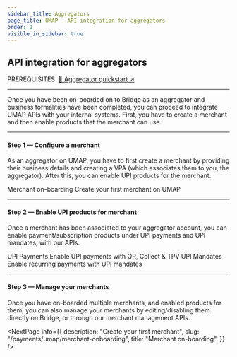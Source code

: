 ```yaml
---
sidebar_title: Aggregators
page_title: UMAP - API integration for aggregators
order: 1
visible_in_sidebar: true
---
```


## API integration for aggregators

<Text size="small" weight="600">
    PREREQUISITES&nbsp;
</Text>
<a href="/payments/umap/quickstart/aggregators">🌟 Aggregator quickstart ↗</a>

<hr class="primary" />

Once you have been on-boarded on to Bridge as an aggregator and business formalities have been completed, you can proceed to integrate UMAP APIs with your internal systems. First, you have to create a merchant and then enable products that the merchant can use.

<hr class="primary" />


#### Step 1 — Configure a merchant

As an aggregator on UMAP, you have to first create a merchant by providing their business details and creating a VPA (which associates them to you, the aggregator). After this, you can enable UPI products for the merchant.

<Card padding="small" shape="rounded">
    <Link href="/payments/umap/merchant-onboarding">Merchant on-boarding</Link>
    <Text weight="400" marginTop="nano" marginBottom="none" size="small">
        Create your first merchant on UMAP
    </Text>
</Card>

<hr class="primary" />

#### Step 2 — Enable UPI products for merchant

Once a merchant has been associated to your aggregator account, you can enable payment/subscription products under UPI payments and UPI mandates, with our APIs.

<Row>
    <Portion desktopSpan="half" marginBottom="nano">
        <Card padding="small" shape="rounded">
            <Link href="payments/umap/payments">UPI Payments</Link>
            <Text
                weight="400"
                marginTop="nano"
                marginBottom="none"
                size="small"
            >
                Enable UPI payments with QR, Collect & TPV
            </Text>
        </Card>
    </Portion>
     <Portion desktopSpan="half">
        <Card padding="small" shape="rounded">
            <Link href="payments/umap/mandates">UPI Mandates</Link>
            <Text
                weight="400"
                marginTop="nano"
                marginBottom="none"
                size="small"
            >
                Enable recurring payments with UPI mandates
            </Text>
        </Card>
    </Portion>
</Row>

<hr class="primary" />

#### Step 3 — Manage your merchants

Once you have on-boarded multiple merchants, and enabled products for them, you can also manage your merchants by editing/disabling them directly on Bridge, or through our merchant management APIs.

<NextPage
    info={{
        description: "Create your first merchant",
        slug: "/payments/umap/merchant-onboarding",
        title: "Merchant on-boarding",
    }}
/>

<WasPageHelpful />
